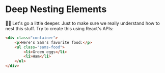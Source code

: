 # Deep Nesting Elements

👨‍💼 Let's go a little deeper. Just to make sure we really understand how to nest
this stuff. Try to create this using React's APIs:

```html
<div class="container">
	<p>Here's Sam's favorite food:</p>
	<ul class="sams-food">
		<li>Green eggs</li>
		<li>Ham</li>
	</ul>
</div>
```
